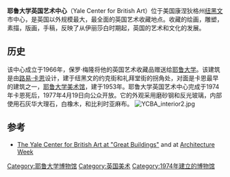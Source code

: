 {{Infobox building
|name=耶鲁大学英国艺术中心
|image=Yale Center for British Art.jpg
|building_type= 艺术博物馆、图书馆、学会、艺术中心<ref name="YCBA: About">{{citation | title= Yale Center for British Art: About | publisher= ARTINFO | year= 2008 | url= http://www.artinfo.com/galleryguide/19731/6276/about/yale-center-for-british-art-new-haven/ | accessdate= 2008-07-30 | deadurl= yes | archiveurl= http://archive.wikiwix.com/cache/20080801220153/http://www.artinfo.com/galleryguide/19731/6276/about/yale-center-for-british-art-new-haven/ | archivedate= 2008-08-01 }}</ref>
|architectural_style=现代 
|address=礼拜堂街1080号
|location=[[康涅狄格州|康涅狄格州]][[纽黑文|纽黑文]]
|completion_date=1974
|architect=[[路易·卡恩|路易·卡恩]]
}}
'''耶鲁大学英国艺术中心'''（Yale Center for British Art）位于美国康涅狄格州[[纽黑文|纽黑文]]市中心，是英国以外规模最大，最全面的英国艺术收藏地点。收藏的绘画，雕塑，素描，版画，手稿，反映了从伊丽莎白时期起，英国的艺术和文化的发展。

==历史==
该中心成立于1966年，保罗·梅隆将他的英国艺术收藏品赠送给[[耶鲁大学|耶鲁大学]]。该建筑是由[[路易·卡恩|路易·卡恩]]设计，建于纽黑文的约克街和礼拜堂街的拐角处，对面是卡恩最早的建筑之一，[[耶鲁大学美术馆|耶鲁大学美术馆]]，建于1953年。耶鲁大学英国艺术中心完成于1974年卡恩死后，1977年4月19日向公众开放。它的外观采用磨砂钢和反光玻璃，内部使用石灰华大理石，白橡木，和比利时亚麻布。
[[Image:YCBA_interior2.jpg|thumb]]

== 参考 ==
{{reflist}}
*[http://www.greatbuildings.com/buildings/Yale_Center_for_British_A.html The Yale Center for British Art at "Great Buildings"] {{Wayback|url=http://www.greatbuildings.com/buildings/Yale_Center_for_British_A.html |date=20050901084909 }} and at [http://www.architectureweek.com/2005/0302/culture_1-1.html Architecture Week] {{Wayback|url=http://www.architectureweek.com/2005/0302/culture_1-1.html |date=20190810152132 }}

{{coord|41.30792|N|72.93057|W|source:placeopedia|display=title}}

{{耶鲁大学}}
[[Category:耶鲁大学博物馆|Category:耶鲁大学博物馆]]
[[Category:英国美术|Category:英国美术]]
[[Category:1974年建立的博物馆|Category:1974年建立的博物馆]]
